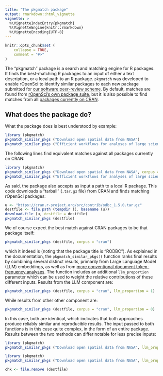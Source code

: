 ```yaml
---
title: "The pkgmatch package"
output: rmarkdown::html_vignette
vignette: >
  %\VignetteIndexEntry{pkgmatch}
  %\VignetteEngine{knitr::rmarkdown}
  %\VignetteEncoding{UTF-8}
---
```


```r
knitr::opts_chunk$set (
    collapse = TRUE,
    comment = "#>"
)
```

The "pkgmatch" package is a search and matching engine for R packages. It finds
the best-matching R packages to an input of either a text description, or a
local path to an R package. `pkgmatch` was developed to enable rOpenSci to
identify similar packages to each new package submitted for [our software
peer-review scheme](https://ropensci.org/software-review/). By default, matches
are found from [rOpenSci's own package suite](https://ropensci.org/packages/),
but it is also possible to find matches from all [packages currently on
CRAN](https://cran.r-project.org).

## What does the package do?

What the package does is best understood by example:

```r
library (pkgmatch)
pkgmatch_similar_pkgs ("Download open spatial data from NASA")
pkgmatch_similar_pkgs ("Efficient workflows for analyses of large scientific data sets")
```

The following lines find equivalent matches against all packages currently on
CRAN:

```r
library (pkgmatch)
pkgmatch_similar_pkgs ("Download open spatial data from NASA", corpus = "cran")
pkgmatch_similar_pkgs ("Efficient workflows for analyses of large scientific data sets", corpus = "cran")
```

As said, the package also accepts as input a path to a local R package. This
code downloads a "tarball" (`.tar.gz` file) from CRAN and finds matching
rOpenSci packages:

```r
u <- "https://cran.r-project.org/src/contrib/odbc_1.5.0.tar.gz"
destfile <- file.path (tempdir (), basename (u))
download.file (u, destfile = destfile)
pkgmatch_similar_pkgs (destfile)
```

We of course expect the best match against CRAN packages to be that package
itself:

```r
pkgmatch_similar_pkgs (destfile, corpus = "cran")
```

which it indeed is (noting that the package title is "RODBC"). As explained in
the documentation, the `pkgmatch_similar_pkgs()` function ranks final results
by combining several distinct results, primarily from Large Language Model
(LLM) embeddings, as well as from [more conventional document token-frequency
analyses](https://en.wikipedia.org/wiki/Okapi_BM25). The function includes an
additional `llm_proportion` parameter which can be used to weight the relative
contributions of these different inputs. Results from the LLM component are:

```r
pkgmatch_similar_pkgs (destfile, corpus = "cran", llm_proportion = 1)
```

While results from other other component are:

```r
pkgmatch_similar_pkgs (destfile, corpus = "cran", llm_proportion = 0)
```

In this case, both are identical, which indicates that both approaches produce
reliably similar and reproducible results. The input passed to both functions
is in this case quite complex, in the form of an entire package. Results
between the two methods can differ notable for less precise inputs:

```r
library (pkgmatch)
pkgmatch_similar_pkgs ("Download open spatial data from NASA", llm_proportion = 1)
```

```r
library (pkgmatch)
pkgmatch_similar_pkgs ("Download open spatial data from NASA", llm_proportion = 0)
```

```r
chk <- file.remove (destfile)
```
